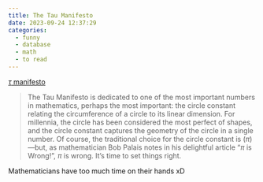 ```yaml
---
title: The Tau Manifesto
date: 2023-09-24 12:37:29
categories:
  - funny
  - database
  - math
  - to read
---
```


[$\tau$ manifesto](https://tauday.com/tau-manifesto)

> The Tau Manifesto is dedicated to one of the most important numbers in mathematics, perhaps the most important: the circle constant relating the circumference of a circle to its linear dimension. For millennia, the circle has been considered the most perfect of shapes, and the circle constant captures the geometry of the circle in a single number. Of course, the traditional choice for the circle constant is ($\pi$)—but, as mathematician Bob Palais notes in his delightful article “$\pi$ is Wrong!”, $\pi$ is wrong. It’s time to set things right.

Mathematicians have too much time on their hands xD
